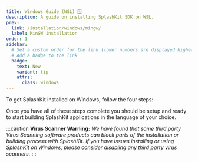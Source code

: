 ```yaml
---
title: Windows Guide (WSL) 🪟
description: A guide on installing SplashKit SDK on WSL.
prev:
  link: /installation/windows/mingw/
  label: MinGW installation
order: 1
sidebar:
  # Set a custom order for the link (lower numbers are displayed higher up)
  # Add a badge to the link
  badge:
    text: New
    variant: tip
    attrs:
      class: windows
---
```

To get SplashKit installed on Windows, follow the four steps:


<CardGrid>
  <LinkCard
  title="Install WSL and Command Line Tools"
  description="Step 1"
  href="/installation/windows-wsl/step-1/"
  />
  <LinkCard
  title="Install SplashKit"
  description="Step 2"
  href="/installation/windows-wsl/step-2/"
  />
  <LinkCard
  title="Install Visual Studio Code"
  description="Step 3"
  href="/installation/windows-wsl/step-3/"
  />
  <LinkCard
  title="Install Language Specific Tools"
  description="Step 4"
  href="/installation/windows-wsl/step-4/"
  />
</CardGrid >

Once you have all of these steps complete you should be setup and ready to
start building SplashKit applications in the language of your choice.

  :::caution
**Virus Scanner Warning:**
  *We have found that some third party Virus Scanning software products can block
  parts of the installation or building process with SplashKit. If you have
  issues installing or using SplashKit on Windows, please consider disabling
  any third party virus scanners.*
  :::
